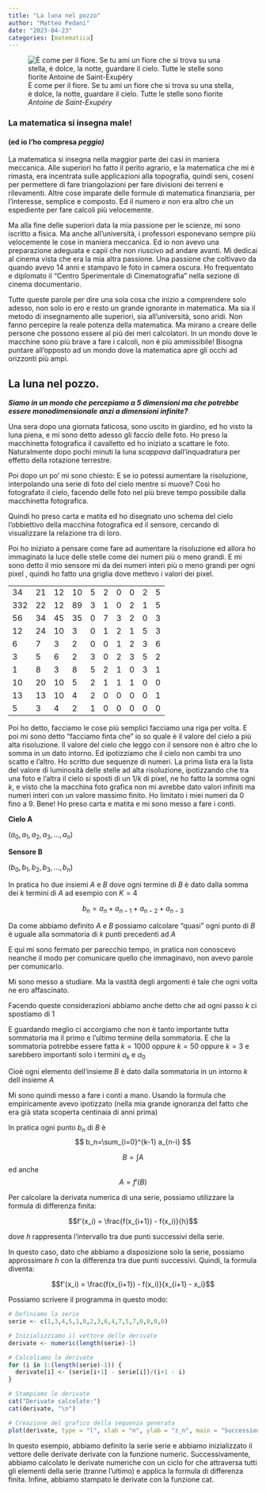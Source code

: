 ```yaml
---
title: "La luna nel pozzo"
author: "Matteo Pedani"
date: "2023-04-23"
categories: [matematica]
---
```


![È come per il fiore. Se tu ami un fiore che si trova su una stella, è dolce, la notte, guardare il cielo. Tutte le stelle sono fiorite *Antoine de Saint-Exupéry*](https://maken.wikiwijs.nl/generated/s1152x864_0cf098bb28ee6a33d8f6960f569ac4a38585d4bf.jpg)

### La matematica si insegna male!

#### (ed io l'ho compresa ***peggio)***

La matematica si insegna nella maggior parte dei casi in maniera meccanica. Alle superiori ho fatto il perito agrario, e la matematica che mi è rimasta, era incentrata sulle applicazioni alla topografia, quindi seni, coseni per permettere di fare triangolazioni per fare divisioni dei terreni e rilevamenti. Altre cose imparate delle formule di matematica finanziaria, per l'interesse, semplice e composto. Ed il numero $e$ non era altro che un espediente per fare calcoli più velocemente.

Ma alla fine delle superiori data la mia passione per le scienze, mi sono iscritto a fisica. Ma anche all'università, i professori esponevano sempre più velocemente le cose in maniera meccanica. Ed io non avevo una preparazione adeguata e capii che non riuscivo ad andare avanti. Mi dedicai al cinema vista che era la mia altra passione. Una passione che coltivavo da quando avevo 14 anni e stampavo le foto in camera oscura. Ho frequentato e diplomato il "Centro Sperimentale di Cinematografia" nella sezione di cinema documentario.

Tutte queste parole per dire una sola cosa che inizio a comprendere solo adesso, non solo io ero e resto un grande ignorante in matematica. Ma sia il metodo di insegnamento alle superiori, sia all'università, sono aridi. Non fanno percepire la reale potenza della matematica. Ma mirano a creare delle persone che possono essere al più dei meri calcolatori. In un mondo dove le macchine sono più brave a fare i calcoli, non è più ammissibile! Bisogna puntare all'opposto ad un mondo dove la matematica apre gli occhi ad orizzonti più ampi.

## La luna nel pozzo.

***Siamo in un mondo che percepiamo a 5 dimensioni ma che potrebbe essere monodimensionale*** ***anzi a dimensioni infinite?***

Una sera dopo una giornata faticosa, sono uscito in giardino, ed ho visto la luna piena, e mi sono detto adesso gli faccio delle foto. Ho preso la macchinetta fotografica il cavalletto ed ho iniziato a scattare le foto. Naturalmente dopo pochi minuti la luna *scappava* dall'inquadratura per effetto della rotazione terrestre.

Poi dopo un po' mi sono chiesto: E se io potessi aumentare la risoluzione, interpolando una serie di foto del cielo mentre si muove? Così ho fotografato il cielo, facendo delle foto nel più breve tempo possibile dalla macchinetta fotografica.

Quindi ho preso carta e matita ed ho disegnato uno schema del cielo l'obbiettivo della macchina fotografica ed il sensore, cercando di visualizzare la relazione tra di loro.

Poi ho iniziato a pensare come fare ad aumentare la risoluzione ed allora ho immaginato la luce delle stelle come dei numeri più o meno grandi. E mi sono detto il mio sensore mi da dei numeri interi più o meno grandi per ogni pixel , quindi ho fatto una griglia dove mettevo i valori dei pixel.

|     |     |     |     |     |     |     |     |     |     |
|-----|-----|-----|-----|-----|-----|-----|-----|-----|-----|
| 34  | 21  | 12  | 10  | 5   | 2   | 0   | 0   | 2   | 5   |
| 332 | 22  | 12  | 89  | 3   | 1   | 0   | 2   | 1   | 5   |
| 56  | 34  | 45  | 35  | 0   | 7   | 3   | 2   | 0   | 3   |
| 12  | 24  | 10  | 3   | 0   | 1   | 2   | 1   | 5   | 3   |
| 6   | 7   | 3   | 2   | 0   | 0   | 1   | 2   | 3   | 6   |
| 3   | 5   | 6   | 2   | 3   | 0   | 2   | 3   | 5   | 2   |
| 1   | 8   | 3   | 8   | 5   | 2   | 1   | 0   | 3   | 1   |
| 10  | 20  | 10  | 5   | 2   | 1   | 1   | 1   | 0   | 0   |
| 13  | 13  | 10  | 4   | 2   | 0   | 0   | 0   | 0   | 1   |
| 5   | 3   | 4   | 2   | 1   | 0   | 0   | 0   | 0   | 0   |

Poi ho detto, facciamo le cose più semplici facciamo una riga per volta. E poi mi sono detto "facciamo finta che" io so quale è il valore del cielo a più alta risoluzione. Il valore del cielo che leggo con il sensore non è altro che lo somma in un dato intorno. Ed ipotizziamo che il cielo non cambi tra uno scatto e l'altro. Ho scritto due sequenze di numeri. La prima lista era la lista del valore di luminosità delle stelle ad alta risoluzione, ipotizzando che tra una foto e l'altra il cielo si sposti di un $1/k$ di pixel, ne ho fatto la somma ogni $k$, e visto che la macchina foto grafica non mi avrebbe dato valori infiniti ma numeri interi con un valore massimo finito. Ho limitato i miei numeri da 0 fino a 9. Bene! Ho preso carta e matita e mi sono messo a fare i conti.

**Cielo A**

$(a_0,a_1,a_2,a_3,...,a_n)$

**Sensore B**

$(b_0,b_1,b_2,b_3,...,b_n)$

In pratica ho due insiemi $A$ e $B$ dove ogni termine di $B$ è dato dalla somma dei $k$ termini di $A$ ad esempio con $K=4$

$$
b_n = a_{n} + a_{n-1} + a_{n-2} + a_{n-3}
$$

Da come abbiamo definito $A$ e $B$ possiamo calcolare "quasi" ogni punto di $B$ è uguale alla sommatoria di $k$ punti precedenti ad $A$

E qui mi sono fermato per parecchio tempo, in pratica non conoscevo neanche il modo per comunicare quello che immaginavo, non avevo parole per comunicarlo.

Mi sono messo a studiare. Ma la vastità degli argomenti é tale che ogni volta ne ero affascinato.

Facendo queste considerazioni abbiamo anche detto che ad ogni passo $k$ ci spostiamo di $1$

E guardando meglio ci accorgiamo che non è tanto importante tutta sommatoria ma il primo e l'ultimo termine della sommatoria. E che la sommatoria potrebbe essere fatta $k = 1000$ oppure $k = 50$ oppure $k =3$ e sarebbero importanti solo i termini $a_k$ e $a_0$

Cioè ogni elemento dell'insieme $B$ è dato dalla sommatoria in un intorno $k$ dell insieme $A$

Mi sono quindi messo a fare i conti a mano. Usando la formula che empiricamente avevo  ipotizzato (nella mia grande ignoranza del fatto che era già stata scoperta centinaia di anni prima)

In pratica ogni punto $b_n$  di $B$ è  $$ b_n=\sum_{i=0}^{k-1} a_{n-i}
$$ 


$$ B = \int A$$ ed anche $$A =  f'(B) $$



Per calcolare la derivata numerica di una serie, possiamo utilizzare la formula di differenza finita:

$$f'(x_i) = \frac{f(x_{i+1}) - f(x_i)}{h}$$

dove $h$ rappresenta l'intervallo tra due punti successivi della serie.

In questo caso, dato che abbiamo a disposizione solo la serie, possiamo approssimare $h$ con la differenza tra due punti successivi. Quindi, la formula diventa:

$$f'(x_i) = \frac{f(x_{i+1}) - f(x_i)}{x_{i+1} - x_i}$$

Possiamo scrivere il programma in questo modo:

```r
# Definiamo la serie
serie <- c(1,3,4,5,1,0,2,3,6,4,7,5,7,0,0,0,0)

# Inizializziamo il vettore delle derivate
derivate <- numeric(length(serie)-1)

# Calcoliamo le derivate
for (i in 1:(length(serie)-1)) {
  derivate[i] <- (serie[i+1] - serie[i])/(i+1 - i)
}

# Stampiamo le derivate
cat("Derivate calcolate:")
cat(derivate, "\n")

# Creazione del grafico della sequenza generata
plot(derivate, type = "l", xlab = "n", ylab = "z_n", main = "Successione")

```

In questo esempio, abbiamo definito la serie serie e abbiamo inizializzato il vettore delle derivate derivate con la funzione numeric. Successivamente, abbiamo calcolato le derivate numeriche con un ciclo for che attraversa tutti gli elementi della serie (tranne l'ultimo) e applica la formula di differenza finita. Infine, abbiamo stampato le derivate con la funzione cat.

